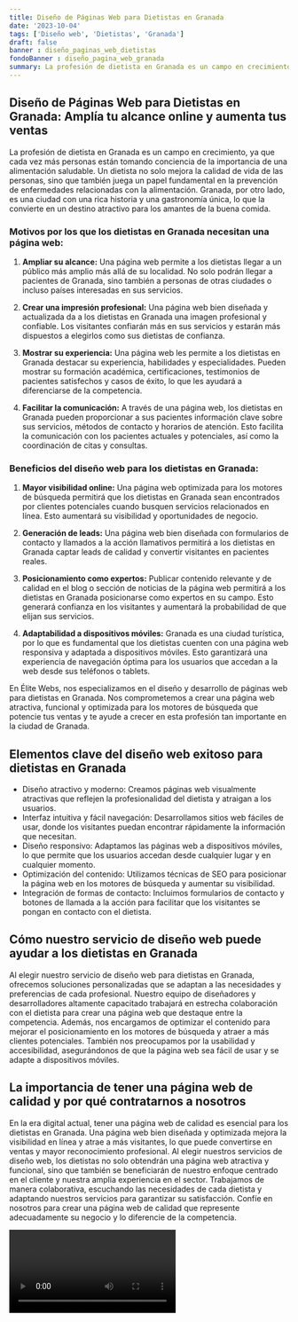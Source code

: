 ```yaml
---
title: Diseño de Páginas Web para Dietistas en Granada
date: '2023-10-04'
tags: ['Diseño web', 'Dietistas', 'Granada']
draft: false
banner : diseño_paginas_web_dietistas
fondoBanner : diseño_pagina_web_granada
summary: La profesión de dietista en Granada es un campo en crecimiento, ya que cada vez más personas están tomando conciencia de la importancia de una alimentación saludable. Un dietista no solo mejora la calidad de vida de las personas, sino que también juega un papel fundamental en la prevención de enfermedades relacionadas con la alimentación. Granada, por otro lado, es una ciudad con una rica historia y una gastronomía única, lo que la convierte en un destino atractivo para los amantes de la buena comida.
---
```


## Diseño de Páginas Web para Dietistas en Granada: Amplía tu alcance online y aumenta tus ventas

La profesión de dietista en Granada es un campo en crecimiento, ya que cada vez más personas están tomando conciencia de la importancia de una alimentación saludable. Un dietista no solo mejora la calidad de vida de las personas, sino que también juega un papel fundamental en la prevención de enfermedades relacionadas con la alimentación. Granada, por otro lado, es una ciudad con una rica historia y una gastronomía única, lo que la convierte en un destino atractivo para los amantes de la buena comida.

### Motivos por los que los dietistas en Granada necesitan una página web:

1. **Ampliar su alcance:** Una página web permite a los dietistas llegar a un público más amplio más allá de su localidad. No solo podrán llegar a pacientes de Granada, sino también a personas de otras ciudades o incluso países interesadas en sus servicios.

2. **Crear una impresión profesional:** Una página web bien diseñada y actualizada da a los dietistas en Granada una imagen profesional y confiable. Los visitantes confiarán más en sus servicios y estarán más dispuestos a elegirlos como sus dietistas de confianza.

3. **Mostrar su experiencia:** Una página web les permite a los dietistas en Granada destacar su experiencia, habilidades y especialidades. Pueden mostrar su formación académica, certificaciones, testimonios de pacientes satisfechos y casos de éxito, lo que les ayudará a diferenciarse de la competencia.

4. **Facilitar la comunicación:** A través de una página web, los dietistas en Granada pueden proporcionar a sus pacientes información clave sobre sus servicios, métodos de contacto y horarios de atención. Esto facilita la comunicación con los pacientes actuales y potenciales, así como la coordinación de citas y consultas.

### Beneficios del diseño web para los dietistas en Granada:

1. **Mayor visibilidad online:** Una página web optimizada para los motores de búsqueda permitirá que los dietistas en Granada sean encontrados por clientes potenciales cuando busquen servicios relacionados en línea. Esto aumentará su visibilidad y oportunidades de negocio.

2. **Generación de leads:** Una página web bien diseñada con formularios de contacto y llamados a la acción llamativos permitirá a los dietistas en Granada captar leads de calidad y convertir visitantes en pacientes reales.

3. **Posicionamiento como expertos:** Publicar contenido relevante y de calidad en el blog o sección de noticias de la página web permitirá a los dietistas en Granada posicionarse como expertos en su campo. Esto generará confianza en los visitantes y aumentará la probabilidad de que elijan sus servicios.

4. **Adaptabilidad a dispositivos móviles:** Granada es una ciudad turística, por lo que es fundamental que los dietistas cuenten con una página web responsiva y adaptada a dispositivos móviles. Esto garantizará una experiencia de navegación óptima para los usuarios que accedan a la web desde sus teléfonos o tablets.

En Élite Webs, nos especializamos en el diseño y desarrollo de páginas web para dietistas en Granada. Nos comprometemos a crear una página web atractiva, funcional y optimizada para los motores de búsqueda que potencie tus ventas y te ayude a crecer en esta profesión tan importante en la ciudad de Granada.

<GifSeo />

<Cta />

## Elementos clave del diseño web exitoso para dietistas en Granada

- Diseño atractivo y moderno: Creamos páginas web visualmente atractivas que reflejen la profesionalidad del dietista y atraigan a los usuarios.
- Interfaz intuitiva y fácil navegación: Desarrollamos sitios web fáciles de usar, donde los visitantes puedan encontrar rápidamente la información que necesitan.
- Diseño responsivo: Adaptamos las páginas web a dispositivos móviles, lo que permite que los usuarios accedan desde cualquier lugar y en cualquier momento.
- Optimización del contenido: Utilizamos técnicas de SEO para posicionar la página web en los motores de búsqueda y aumentar su visibilidad.
- Integración de formas de contacto: Incluimos formularios de contacto y botones de llamada a la acción para facilitar que los visitantes se pongan en contacto con el dietista.

## Cómo nuestro servicio de diseño web puede ayudar a los dietistas en Granada

Al elegir nuestro servicio de diseño web para dietistas en Granada, ofrecemos soluciones personalizadas que se adaptan a las necesidades y preferencias de cada profesional. Nuestro equipo de diseñadores y desarrolladores altamente capacitado trabajará en estrecha colaboración con el dietista para crear una página web que destaque entre la competencia. Además, nos encargamos de optimizar el contenido para mejorar el posicionamiento en los motores de búsqueda y atraer a más clientes potenciales. También nos preocupamos por la usabilidad y accesibilidad, asegurándonos de que la página web sea fácil de usar y se adapte a dispositivos móviles.

## La importancia de tener una página web de calidad y por qué contratarnos a nosotros

En la era digital actual, tener una página web de calidad es esencial para los dietistas en Granada. Una página web bien diseñada y optimizada mejora la visibilidad en línea y atrae a más visitantes, lo que puede convertirse en ventas y mayor reconocimiento profesional. Al elegir nuestros servicios de diseño web, los dietistas no solo obtendrán una página web atractiva y funcional, sino que también se beneficiarán de nuestro enfoque centrado en el cliente y nuestra amplia experiencia en el sector. Trabajamos de manera colaborativa, escuchando las necesidades de cada dietista y adaptando nuestros servicios para garantizar su satisfacción. Confíe en nosotros para crear una página web de calidad que represente adecuadamente su negocio y lo diferencie de la competencia.

<Video />

<CtaBot job='Dietistas' city='Granada'/>

<Gmaps query='Granada+españa+maps' />